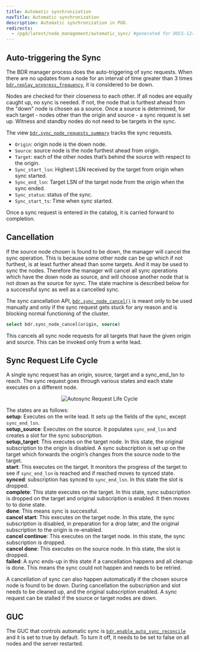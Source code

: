 ```yaml
---
title: Automatic synchronization
navTitle: Automatic synchronization
description: Automatic synchronization in PGD.
redirects:
  - /pgd/latest/node_management/automatic_sync/ #generated for DOCS-1247-PGD-6.0-Docs
---
```


## Auto-triggering the Sync

The BDR manager process does the auto-triggering of sync requests. When there are no updates from a node for an interval of time greater than 3 times [`bdr.replay_progress_frequency`](/pgd/6/reference/tables-views-functions/pgd-settings#bdrreplay_progress_frequency), it is considered to be down. 

Nodes are checked for their closeness to each other. If all nodes are equally caught up, no sync is needed. If not, the node that is furthest ahead from the "down" node is chosen as a source.  Once a source is determined, for each target - nodes other than the origin and source - a sync request is set up. Witness and standby nodes do not need to be targets in the sync. 

The view [`bdr.sync_node_requests_summary`](/pgd/6/reference/tables-views-functions/catalogs-internal#bdrsync_node_requests_summary) tracks the sync requests.

- `Origin`: origin node is the down node.
- `Source`: source node is the node furthest ahead from origin.
- `Target`: each of the other nodes that’s behind the source with respect to the origin.
- `Sync_start_lsn`: Highest LSN received by the target from origin when sync started.
- `Sync_end_lsn`: Target LSN of the target node from the origin when the sync ended.
- `Sync_status`: status of the sync.
- `Sync_start_ts`: Time when sync started.

Once a sync request is entered in the catalog, it is carried forward to completion.

## Cancellation

If the source node chosen is found to be down, the manager will cancel the sync operation. This is because some other node can be up which if not furthest, is at least further ahead than some targets. And it may be used to sync the nodes. Therefore the manager will cancel all sync operations which have the down node as source, and will choose another node that is not down as the source for sync. The state machine is described below for a successful sync as well as a cancelled sync.

The sync cancellation API, [`bdr.sync_node_cancel()`](/pgd/6/reference/tables-views-functions/nodes-management-interfaces#bdrsync_node_cancel) is meant only to be used manually and only if the sync request gets stuck for any reason and is blocking normal functioning of the cluster.

```sql
select bdr.sync_node_cancel(origin, source)
```

This cancels all sync node requests for all targets that have the given origin and source. This can be invoked only from a write lead.

## Sync Request Life Cycle

A single sync request has an origin, source, target and a sync_end_lsn to reach. The sync request goes through various states and each state executes on a different node.

<center>

![Autosync Request Life Cycle](images/autosyncstates.svg)

</center>

The states are as follows:  
**setup**: Executes on the write lead. It sets up the fields of the sync, except `sync_end_lsn`.  
**setup_source**: Executes on the source. It populates `sync_end_lsn` and creates a slot for the sync subscription.  
**setup_target**: This executes on the target node. In this state, the original subscription to the origin is disabled. A sync subscription is set up on the target which forwards the origin’s changes from the source node to the target.  
**start**: This executes on the target. It monitors the progress of the target to see if `sync_end_lsn` is reached and if reached moves to synced state.  
**synced**: subscription has synced to `sync_end_lsn`. In this state the slot is dropped.  
**complete**: This state executes on the target. In this state, sync subscription is dropped on the target and original subscription is enabled. It then moves to to done state.  
**done**: This means sync is successful.  
**cancel start**: This executes on the target node. In this state, the sync subscription is disabled, in preparation for a drop later, and the original subscription to the origin is re-enabled.  
**cancel continue**: This executes on the target node. In this state, the sync subscription is dropped.  
**cancel done**: This executes on the source node. In this state, the slot is dropped.  
**failed**: A sync ends-up in this state if a cancellation happens and all cleanup is done. This means the sync could not happen and needs to be retried.

A cancellation of sync can also happen automatically if the chosen source node is found to be down. During cancellation the subscription and slot needs to be cleaned up, and the original subscription enabled. A sync request can be stalled if the source or target nodes are down.

## GUC

The GUC that controls automatic sync is [`bdr.enable_auto_sync_reconcile`](/pgd/6/reference/tables-views-functions/pgd-settings#bdrenable_auto_sync_reconcile) and it is set to true by default. To turn it off, it needs to be set to false on all nodes and the server restarted.

